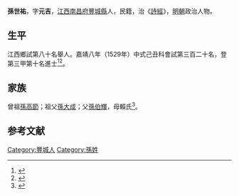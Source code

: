 {{明清人物信息框
| 姓名 = 孫世祐
| 原名 =
| 圖片名稱= 
| 圖片大小 =
| 圖片說明 = 
| 最高職務 =
| 國家 = 大明 
| 爵位 =
| 籍貫 = [[江西|江西]][[南昌府|南昌府]][[豐城縣|豐城縣]]
| 族裔 = 
| 字號 = 
| 諡號 =
| 出生日期 = 四月十四日
| 出生地點 = 
| 逝世日期 = 卒年不詳 
| 逝世地點 =
| 墓葬 =
| 配偶 = 甘氏、戴氏
| 親屬 = 曾祖[[孫高節|孫高節]]，祖[[孫大成|孫大成]]，父[[孫伯輝|孫伯輝]]，母賴氏
| 出身 =
* 嘉靖八年己丑科同進士出身
| 經歷 =
| 著作 = 
}}
'''孫世祐'''{{BD|1505年||？年||}}，字'''元吉'''，[[江西|江西]][[南昌府|南昌府]][[豐城縣|豐城縣]]人，民籍，治《[[詩經|詩經]]》，[[明朝|明朝]]政治人物。

== 生平 ==
江西鄉試第八十名舉人。嘉靖八年（1529年）中式己丑科會試第三百二十名，登第三甲第十名進士<ref>{{Cite book|title=《皇明贡举考》卷五|last=（明）[[张朝瑞|张朝瑞]]|first=|publisher=《续修四库全书》史部第828册|year=|isbn=|location=|pages=}}</ref><ref>{{Cite book|title=贡举志五种 上|last=鲁小俊，江俊伟著|first=|publisher=武汉：武汉大学出版社|year=2009|isbn=978-7-307-07043-1|location=|pages=}}</ref>。

== 家族 ==
曾祖[[孫高節|孫高節]]；祖父[[孫大成|孫大成]]；父[[孫伯輝|孫伯輝]]，母賴氏<ref>{{Cite book|title=天一阁藏明代科举录选刊 登科录 点校本|last=龚延明主编|first=|publisher=宁波出版社|year=2016|isbn=978-7-5526-2320-8|location=宁波|pages=|quote=《天一閣藏明代科舉錄選刊.登科錄》之《嘉靖八年己丑科進士登科錄》}}</ref>。

==参考文献==
{{reflist}}

{{嘉靖八年己丑科殿試金榜}}
{{DEFAULTSORT:}}
[[Category:豐城人|Category:豐城人]]
[[Category:孫姓|Category:孫姓]]


{{明朝人物小作品}}